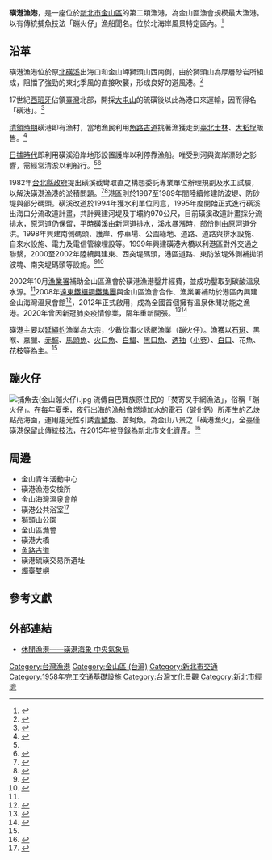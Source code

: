 {{Infobox Port
| name = 磺港漁港<br><small>HuangGang Fishing Harbor
| image = 208, Taiwan, 新北市金山區豐漁里 - panoramio (1).jpg
| imagesize = 240px
| caption = 磺港漁港
| country = {{ROC}}
| location = [[新北市|新北市]][[金山區_(台灣)|金山區]]
| coordinates = {{coord|25|13|51.7|N|121|38|51.7|E|display=title,inline|religion:TW}}
| opened = 1958年<ref name="d"></ref>
| operated = 金山區漁會
| owner =[[新北市政府|新北市政府]]
| type = 第二類漁港
| sizewater =6.13公頃<ref name="b">{{cite web |title=磺港漁港 |url=https://fishery.ntpc.gov.tw/upload/cht/attachment/f5f868a5c8dc61d283d6169989e5b25c.pdf |publisher=新北市政府漁業及漁港事業管理處 |access-date=2021-05-26 |archive-date=2021-05-26 |archive-url=https://web.archive.org/web/20210526101842/https://fishery.ntpc.gov.tw/upload/cht/attachment/f5f868a5c8dc61d283d6169989e5b25c.pdf |dead-url=no }}</ref>
| sizeland = 5.5公頃<ref name="b"></ref>
| size =11.63公頃
| berths =
| wharfs = 3座
| piers =5座
| employees =
| leadershiptitle =
| leader =
| blankdetailstitle1 =港內水深
| blankdetails1 =2－3.5公尺<ref name="b"></ref>
| blankdetailstitle2 =
| blankdetails2 =
| blankdetailstitle3 =
| blankdetails3 =
| arrivals =  101艘（2016年）<ref>{{cite web |title=新北市漁港別漁產量及漁船筏數 |url=https://www.agriculture.ntpc.gov.tw/upload/ckfinder/files/1060316-29(1).pdf |publisher=新北市政府農業局 |accessdate=2016 |archive-date=2021-05-26 |archive-url=https://web.archive.org/web/20210526101843/https://www.agriculture.ntpc.gov.tw/upload/ckfinder/files/1060316-29(1).pdf |dead-url=no }}</ref>
| cargotonnage = 
| containervolume = 
| cargovalue =
| passengertraffic =
| revenue = 
| blankstatstitle1 =
| blankstats1 =
| blankstatstitle2 =
| blankstats2 =
| blankstatstitle3 =
| blankstats3 =
| website = 
}}
'''磺港漁港'''，是一座位於[[新北市|新北市]][[金山區_(台灣)|金山區]]的第二類漁港，為金山區漁會規模最大漁港。以有傳統捕魚技法「蹦火仔」漁船聞名。位於北海岸風景特定區內。<ref>{{cite web |title=北海岸風景特定區計畫 |url=http://60-249-167-226.hinet-ip.hinet.net/upload/fileUrl/2014-12/05/f491e0f7-4d4b-473e-a727-0c87ee0c57f5.pdf |publisher=新北市政府 |date=2014-11 |access-date=2021-05-28 |archive-date=2021-08-04 |archive-url=https://web.archive.org/web/20210804145342/http://60-249-167-226.hinet-ip.hinet.net/upload/fileUrl/2014-12/05/f491e0f7-4d4b-473e-a727-0c87ee0c57f5.pdf |dead-url=no }}</ref>

==沿革==
磺港漁港位於原[[北磺溪|北磺溪]]出海口和金山岬獅頭山西南側，由於獅頭山為厚層砂岩所組成，阻擋了強勁的東北季風的直接吹襲，形成良好的避風港。<ref>{{cite web |title=磺港漁港 |url=https://tour.ntpc.gov.tw/zh-tw/attraction/Detail?wnd_id=60&id=110674 |website=新北市觀光旅遊網 |publisher=新北市政府觀光局 |access-date=2021-05-26 |archive-date=2021-05-26 |archive-url=https://web.archive.org/web/20210526100034/https://tour.ntpc.gov.tw/zh-tw/attraction/Detail?wnd_id=60&id=110674 |dead-url=no }}</ref>

17世紀[[西班牙|西班牙]]佔領[[臺灣|臺灣]]北部，開採[[大屯山|大屯山]]的硫磺後以此為港口來運輸，因而得名「磺港」。<ref name="a">{{cite news |author1=郭世賢 |title=金山磺港漁港世界僅存「蹦火仔」 文化海鮮溫泉充滿歷史味道 |url=https://www.ettoday.net/news/20191216/1603103.htm |work=ETtoday新聞雲 |date=2019-12-16 |accessdate=2021-05-26 |archive-date=2021-05-26 |archive-url=https://web.archive.org/web/20210526085454/https://www.ettoday.net/news/20191216/1603103.htm |dead-url=no }}</ref>

[[清領時期|清領時期]]磺港即有漁村，當地漁民利用[[魚路古道|魚路古道]]挑著漁獲走到[[臺北|臺北]][[士林|士林]]、[[大稻埕|大稻埕]]販售。<ref>{{cite news |author1=王敏旭 |title=魚路古道懷舊 眺望漁港吃美食 |url=https://udn.com/news/story/7323/5336098 |work=聯合新聞網 |date=2021-03-23 |accessdate=2021-05-28 |archive-date=2021-05-08 |archive-url=https://web.archive.org/web/20210508153020/https://udn.com/news/story/7323/5336098 |dead-url=no }}</ref>

[[台灣日治時期|日據時代]]即利用磺溪沿岸地形設置護岸以利停靠漁船。唯受到河與海岸漂砂之影響，需經常清淤以利船行。<ref name="c"></ref><ref name="d">{{cite book |author1=王良行 |author2=葉瓊英 |author3=陳修平 |title=金山鄉志 |date=2004 |publisher=臺北縣金山鄉公所 |location=臺北縣金山鄉 |page=236-237 |pages= |url=https://tm.ncl.edu.tw/article?u=006_002_0000688783&lang=chn |access-date=2021-05-29 |archive-date=2021-06-02 |archive-url=https://web.archive.org/web/20210602222433/https://tm.ncl.edu.tw/article?u=006_002_0000688783&lang=chn |dead-url=no }}</ref>

1982年[[台北縣政府|台北縣政府]]提出磺溪截彎取直之構想委託專業單位辦理規劃及水工試驗，以解決磺港漁港的淤積問題。<ref>{{cite conference |author=溫志中、張君名、蔡立宏 |title=磺港漁港淤積對策研究 |conference=第 36 屆海洋工程研討會 |conferenceurl=http://www.tsoe.org.tw/downloads/thesis/2014C10.pdf |booktitle=第 36 屆海洋工程研討會論文集 |date=2014 年 12 月 |publisher=國立交通大學}}</ref><ref>{{cite book |author1=國立成功大學水利及海洋工程學系 |title=磺溪改道研究報告 |date=1989-11 |publisher=臺灣漁業技術顧問社 |location=臺北縣 |edition=初版 |url=https://lib.wra.gov.tw/WraLib/wSite/books_83666}}</ref>港區則於1987至1989年間陸續修建防波堤、防砂堤與部分碼頭。磺溪改道於1994年獲水利單位同意，1995年度開始正式進行磺溪出海口分流改道計畫，共計興建河堤及丁壩約970公尺，目前磺溪改道計畫採分流排水，原河道仍保留，平時磺溪由新河道排水，溪水暴漲時，部份則由原河道分洪。1998年興建南側碼頭、護岸、停車場、公園綠地、道路、道路與排水設施、自來水設施、電力及電信管線埋設等。1999年興建磺港大橋以利港區對外交通之聯繫，2000至2002年陸續興建東、西突堤碼頭，港區道路、東防波堤外側補拋消波塊、南突堤碼頭等設施。<ref name="c">{{cite web |title=建港沿革：磺港漁港 |url=https://gis.fa.gov.tw/FAMap/FishPortsConstruct/新北市/磺港漁港.pdf |publisher=漁業署}}</ref><ref>{{cite web |title=磺港漁港 |url=http://jsfish.naffic.org.tw/webpad/webpad.aspx?EpfJdId9UuDvmKmlkow30uQ7dCJ9mkZ%2Fd4%2BKfQHKzS4%3D |publisher=金山區漁會 |accessdate=2012-07-05 |archive-date=2021-05-27 |archive-url=https://web.archive.org/web/20210527094059/http://jsfish.naffic.org.tw/webpad/webpad.aspx?EpfJdId9UuDvmKmlkow30uQ7dCJ9mkZ%2fd4%2bKfQHKzS4%3d |dead-url=no }}</ref>

2002年10月[[漁業署|漁業署]]補助金山區漁會於磺港漁港鑿井經費，並成功鑿取到碳酸溫泉水源。<ref name="a"></ref>2008年[[遠東鐵櫃鋼鐵集團|遠東鐵櫃鋼鐵集團]]與金山區漁會合作、漁業署補助於港區內興建金山海灣溫泉會館<ref>{{cite web |title=臺北縣改制計畫(核定本) |url=https://ws.moi.gov.tw/Download.ashx?u=LzAwMS9VcGxvYWQvT2xkRmlsZS9jaXZpbF9kb3dubG9hZF9maWxlLzMuKOmhr%2Bekuu%2B8muiHuuWMl%2Be4o%2BaUueWItuioiOeVq%2B%2B8iOaguOWumuacrO%2B8iSk5ODA5MDHoh7rljJfnuKPmlLnliLboqIjnlavvvIjmoLjlrprmnKzvvIlfMi5wZGY%3D&n=My4o6aGv56S677ya6Ie65YyX57ij5pS55Yi26KiI55Wr77yI5qC45a6a5pys77yJKTk4MDkwMeiHuuWMl%2Be4o%2BaUueWItuioiOeVq%2B%2B8iOaguOWumuacrO%2B8iV8yLnBkZg%3D%3D&icon=.pdf |publisher=中華民國內政部}}</ref>，2012年正式啟用，成為全國首個擁有溫泉休閒功能之漁港。2020年曾因[[新冠肺炎疫情|新冠肺炎疫情]]停業，隔年重新開張。<ref>{{cite news |author1=郭世賢 |title=北海岸又一間撐不住！經營8年「金山海灣溫泉會館」4月30日熄燈 |url=https://travel.ettoday.net/article/1704293.htm |work=ETtoday旅遊雲 |date=2020-05-01 |accessdate=2021-05-27 |archive-date=2021-05-27 |archive-url=https://web.archive.org/web/20210527093355/https://travel.ettoday.net/article/1704293.htm |dead-url=no }}</ref><ref>{{cite news |title=金山海灣溫泉會館 重新開幕營運 |url=https://www.setn.com/News.aspx?NewsID=914267 |work=三立新聞網 |date=2021-03-23 |accessdate=2021-05-27 |archive-date=2021-03-23 |archive-url=https://web.archive.org/web/20210323003859/https://www.setn.com/News.aspx?NewsID=914267 |dead-url=no }}</ref>

磺港主要以[[延繩釣|延繩釣]]漁業為大宗，少數從事火誘網漁業（蹦火仔）。漁獲以[[石斑|石斑]]、黑喉、嘉臘、[[赤鯮|赤鯮]]、[[馬頭魚|馬頭魚]]、[[火口魚|火口魚]]、[[白鯧|白鯧]]、[[黑口魚|黑口魚]]、[[透抽|透抽]]（[[小卷|小卷]]）、[[白口|白口]]、花魚、[[墨魚科|花枝]]等為主。<ref name="a"></ref>

==蹦火仔==
{{main|金山蹦火仔}}
[[File:捕魚去(金山蹦火仔).jpg|thumb]]
流傳自巴賽族原住民的「焚寄叉手網漁法」，俗稱「蹦火仔」。在每年夏季，夜行出海的漁船會燃燒加水的[[電石|電石]]（碳化鈣）所產生的[[乙炔|乙炔]]點亮海面，運用趨光性引誘[[青鱗魚|青鱗魚]]、苦蚵魚。為金山八景之「磺港漁火」，全臺僅磺港保留此傳統技法，在2015年被登錄為新北市文化資產。<ref>{{cite news |title=燦爛漁火場面！新北金山八景之一　全世界僅有百年傳統磺火捕魚法 |url=https://udn.com/news/story/7205/4796590 |work=聯合新聞網 |date=2020-08-25 |accessdate=2021-05-28 |archive-date=2020-10-23 |archive-url=https://web.archive.org/web/20201023125722/https://udn.com/news/story/7205/4796590 |dead-url=no }}</ref>

==周邊==
*金山青年活動中心
*磺港漁港安檢所
*金山海灣溫泉會館
*磺港公共浴室<ref>{{cite news |title=金山擁台灣密度最高的公共溫泉浴室 |url=https://udn.com/news/story/11794/5202522 |work=聯合新聞網 |date=2021-01-28 |accessdate=2021-05-28 |archive-date=2021-03-02 |archive-url=https://web.archive.org/web/20210302053710/https://udn.com/news/story/11794/5202522 |dead-url=no }}</ref>
*獅頭山公園
*金山區漁會
*磺港大橋
*[[魚路古道|魚路古道]]
*磺港硫磺交易所遺址
*[[燭臺雙嶼|燭臺雙嶼]]

==參考文獻==
{{reflist}}
==外部連結==
{{commons category|Huanggang Fishing Port}}
* [https://www.cwb.gov.tw/V8/C/L/Harbors/Harbors.html?QS=&PID=I030 休閒漁港——磺港海象 中央氣象局] {{Wayback|url=https://www.cwb.gov.tw/V8/C/L/Harbors/Harbors.html?QS=&PID=I030 |date=20210527040922 }}

{{台灣漁港}}
[[Category:台灣漁港|Category:台灣漁港]]
[[Category:金山區_(台灣)|Category:金山區 (台灣)]]
[[Category:新北市交通|Category:新北市交通]]
[[Category:1958年完工交通基礎設施|Category:1958年完工交通基礎設施]]
[[Category:台灣文化景觀|Category:台灣文化景觀]]
[[Category:新北市經濟|Category:新北市經濟]]